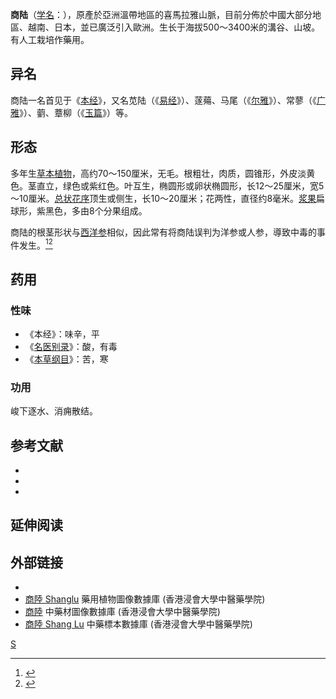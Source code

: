 {{Speciesbox 
| taxon = Phytolacca acinosa
| image = Phytolacca_acinosa.JPG
| binomial_authority = Roxb., Hort.Beng.
}}
'''商陆'''（[[学名|学名]]：{{lang|la|''Phytolacca acinosa''}}），原產於亞洲溫帶地區的喜馬拉雅山脈，目前分佈於中國大部分地區、越南、日本，並已廣泛引入歐洲。生长于海拔500～3400米的溝谷、山坡。有人工栽培作藥用。

== 异名 ==
商陆一名首见于《[[本经|本经]]》，又名苋陆（《[[易经|易经]]》）、蓫薚、马尾（《[[尔雅|尔雅]]》）、常蓼（《[[广雅|广雅]]》）、藰、蔁柳（《[[玉篇|玉篇]]》）等。

== 形态 ==
多年生[[草本植物|草本植物]]，高约70～150厘米，无毛。根粗壮，肉质，圆锥形，外皮淡黄色。茎直立，绿色或紫红色。叶互生，椭圆形或卵状椭圆形，长12～25厘米，宽5～10厘米。[[总状花序|总状花序]]顶生或侧生，长10～20厘米；花两性，直径约8毫米。[[浆果|浆果]]扁球形，紫黑色，多由8个分果组成。

商陆的根茎形状与[[西洋参|西洋参]]相似，因此常有将商陆误判为洋参或人参，導致中毒的事件发生。<ref>{{cite news|url=http://news.sina.com.cn/c/149994.html?from=wap|title=像萝卜的“西洋参”原是商陆有毒不能吃|publisher=[[北京晚报|北京晚报]]|date=2000-11-24|accessdate=2015-05-25|archive-date=2016-03-04|archive-url=https://web.archive.org/web/20160304221025/http://news.sina.com.cn/c/149994.html?from=wap|dead-url=no}}</ref><ref>{{cite news|url=http://news.lnd.com.cn/htm/2012-12/10/content_2641891.htm|title=大妈 您误把“商陆”当人参吃了|publisher=[[辽沈晚报|辽沈晚报]]铁岭版|date=2012-12-10|accessdate=2015-05-25|archive-url=https://web.archive.org/web/20150525161854/http://news.lnd.com.cn/htm/2012-12/10/content_2641891.htm|archive-date=2015-05-25|dead-url=yes}}</ref>

== 药用 ==
=== 性味 ===
* 《本经》：味辛，平
* 《[[名医别录|名医别录]]》：酸，有毒
* 《[[本草纲目|本草纲目]]》：苦，寒
=== 功用 ===
峻下逐水、消痈散结。

== 参考文献 ==
<div class="references-small">
<references />
* {{cite web|url=http://www.cvh.org.cn/tujian/details.asp?RecordNo=7883&mode=1|title=中国植物图鉴详细信息|accessdate=2009-10-13|author=中国科学院植物研究所|publisher=|language=zh-hans|doi=|archiveurl=|archivedate=|quote=}}{{dead link|date=2017年12月 |bot=InternetArchiveBot |fix-attempted=yes }}
* {{cite web|url=http://www.cvh.org.cn/zhiwuzhi/page/26/015.pdf|title=中国植物志|accessdate=2009-10-13|author=|publisher=|language=zh-hans|doi=|archiveurl=|archivedate=|quote=}}{{dead link|date=2017年12月 |bot=InternetArchiveBot |fix-attempted=yes }}
* {{cite book zh |author=[[江苏新医学院|江苏新医学院]] |title=[[中药大辞典|中药大辞典]] |publisher=[[上海科学技术出版社|上海科学技术出版社]] |date=1986 |pages=2245-2247 |accessdate= |id=ISBN 7-5323-0842-1 }}
</div>

== 延伸阅读 ==
{{Wikisource further reading}}

==外部链接==
{{commons|Phytolacca acinosa}}
* {{CVH|Phytolacca acinosa}}
* [http://libproject.hkbu.edu.hk/was40/detail?lang=ch&channelid=1288&searchword=herb_id=D00427 商陸 Shanglu]{{Wayback|url=http://libproject.hkbu.edu.hk/was40/detail?lang=ch&channelid=1288&searchword=herb_id=D00427 |date=20160304203915 }} 藥用植物圖像數據庫 (香港浸會大學中醫藥學院) {{zh}}{{en}}
*[https://sys01.lib.hkbu.edu.hk/cmed/mmid/detail.php?pid=B00097 商陸] 中藥材圖像數據庫  (香港浸會大學中醫藥學院) {{zh}}{{en}} 
* [http://libproject.hkbu.edu.hk/was40/outline?page=1&channelid=44273&searchword=%E5%95%86%E9%99%B8&sortfield=+name_chi_sort 商陸 Shang Lu]{{Wayback|url=http://libproject.hkbu.edu.hk/was40/outline?page=1&channelid=44273&searchword=%E5%95%86%E9%99%B8&sortfield=+name_chi_sort |date=20160304090220 }} 中藥標本數據庫 (香港浸會大學中醫藥學院) {{zh-hant}}{{en}}

{{taxonbar}}

[[Category:商陆属|S]]